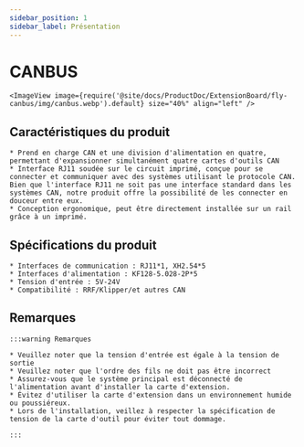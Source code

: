 ```yaml
---
sidebar_position: 1
sidebar_label: Présentation
---
```


# CANBUS

    <ImageView image={require('@site/docs/ProductDoc/ExtensionBoard/fly-canbus/img/canbus.webp').default} size="40%" align="left" />


## Caractéristiques du produit

    * Prend en charge CAN et une division d'alimentation en quatre, permettant d'expansionner simultanément quatre cartes d'outils CAN
    * Interface RJ11 soudée sur le circuit imprimé, conçue pour se connecter et communiquer avec des systèmes utilisant le protocole CAN. Bien que l'interface RJ11 ne soit pas une interface standard dans les systèmes CAN, notre produit offre la possibilité de les connecter en douceur entre eux.
    * Conception ergonomique, peut être directement installée sur un rail grâce à un imprimé.

## Spécifications du produit

    * Interfaces de communication : RJ11*1, XH2.54*5
    * Interfaces d'alimentation : KF128-5.028-2P*5
    * Tension d'entrée : 5V-24V
    * Compatibilité : RRF/Klipper/et autres CAN

## Remarques

    :::warning Remarques

    * Veuillez noter que la tension d'entrée est égale à la tension de sortie
    * Veuillez noter que l'ordre des fils ne doit pas être incorrect
    * Assurez-vous que le système principal est déconnecté de l'alimentation avant d'installer la carte d'extension.
    * Évitez d'utiliser la carte d'extension dans un environnement humide ou poussiéreux.
    * Lors de l'installation, veillez à respecter la spécification de tension de la carte d'outil pour éviter tout dommage.

    :::
